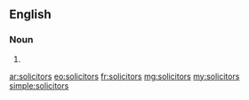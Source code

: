 ==English==

===Noun===
{{head|en|plural}}

# {{plural of|solicitor|lang=en}}

[[ar:solicitors]]
[[eo:solicitors]]
[[fr:solicitors]]
[[mg:solicitors]]
[[my:solicitors]]
[[simple:solicitors]]